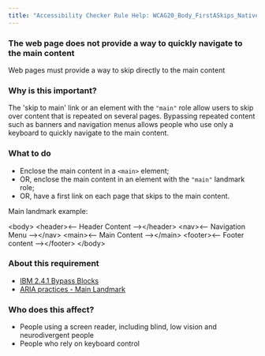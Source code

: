 ```yaml
---
title: "Accessibility Checker Rule Help: WCAG20_Body_FirstASkips_Native_Host_Sematics"
---
```


<div className="toolHelp">
<Row>
<Column colLg={16} colMd={8} colSm={4} className="toolHead">

### The web page does not provide a way to quickly navigate to the main content

<div id="locLevel"></div>

Web pages must provide a way to skip directly to the main content

</Column>
</Row>
<Row>
<Column colLg={11} colMd={5} colSm={4} className="toolMain">

### Why is this important?

The 'skip to main' link or an element with the `"main"` role allow users to skip over content that is repeated on several pages. Bypassing repeated content such as banners and navigation menus allows people who use only a keyboard to quickly navigate to the main content.

<div id="locSnippet"></div>

### What to do

 * Enclose the main content in a `<main>` element;
 * OR, enclose the main content in an element with the `"main"` landmark role;
 * OR, have a first link on each page that skips to the main content.

Main landmark example:

<CodeSnippet type="multi" light={true}>&lt;body&gt;
	&lt;header&gt;&lt;-- Header Content --&gt;&lt;/header&gt;
	&lt;nav&gt;&lt;-- Navigation Menu --&gt;&lt;/nav&gt;
	&lt;main&gt;&lt;-- Main Content --&gt;&lt;/main&gt;
	&lt;footer&gt;&lt;-- Footer content --&gt;&lt;/footer&gt;
&lt;/body&gt;</CodeSnippet>

</Column>
<Column colLg={5} colMd={3} colSm={4} className="toolLeft">

### About this requirement

* [IBM 2.4.1 Bypass Blocks](https://www.ibm.com/able/requirements/requirements/#2_4_1)
* [ARIA practices - Main Landmark](https://w3c.github.io/aria-practices/examples/landmarks/main.html)

### Who does this affect?

* People using a screen reader, including blind, low vision and neurodivergent people
* People who rely on keyboard control

</Column>
</Row>
</div>

